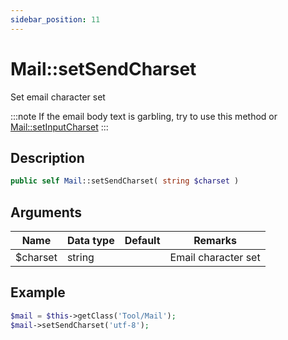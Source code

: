 ```yaml
---
sidebar_position: 11
---
```


# Mail::setSendCharset

Set email character set

:::note
If the email body text is garbling, try to use this method or [Mail::setInputCharset](/docs/fegg/library/mail/methods/setinputcharset)
:::


## Description

```php
public self Mail::setSendCharset( string $charset )
```

## Arguments

| Name     | Data type | Default | Remarks             |
| -------- | --------- | ------- | ------------------- |
| $charset | string    |         | Email character set |


## Example

```php title="Controller"
$mail = $this->getClass('Tool/Mail');
$mail->setSendCharset('utf-8');
```

